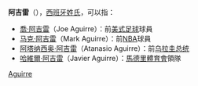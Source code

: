 {{noteTA
|T=zh-hans:阿吉雷;zh-hk:阿古利;zh-tw:阿吉雷;
|1=zh-hans:阿吉雷;zh-hk:阿古利;zh-tw:阿吉雷;
|G1=Football
}}
'''阿吉雷'''（'''{{lang-es|Aguirre}}'''），[[西班牙|西班牙]][[姓氏|姓氏]]，可以指：

* [[喬·阿吉雷|喬·阿吉雷]]（Joe Aguirre）：前[[美式足球|美式足球]]球員
* [[马克·阿吉雷|马克·阿吉雷]]（Mark Aguirre）：前[[NBA|NBA]]球員
* [[阿塔纳西奥·阿吉雷|阿塔纳西奥·阿吉雷]]（Atanasio Aguirre）：前[[乌拉圭总统|乌拉圭总统]]
* [[哈維爾·阿吉雷|哈維爾·阿吉雷]]（Javier Aguirre）：[[馬德里體育會|馬德里體育會]]領隊

{{Disambig|Cat=三字人名譯名消歧義|Aguirre}}

[[Category:西班牙語姓氏|Aguirre]]